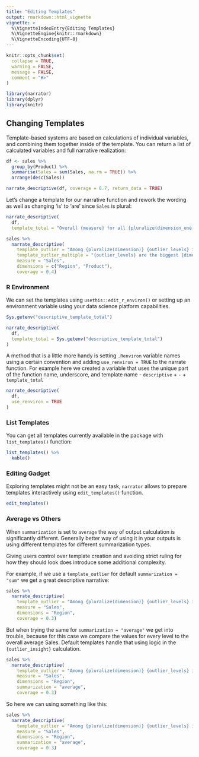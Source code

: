 ```yaml
---
title: "Editing Templates"
output: rmarkdown::html_vignette
vignette: >
  %\VignetteIndexEntry{Editing Templates}
  %\VignetteEngine{knitr::rmarkdown}
  %\VignetteEncoding{UTF-8}
---
```


```r
knitr::opts_chunk$set(
  collapse = TRUE,
  warning = FALSE,
  message = FALSE,
  comment = "#>"
)
```

```r
library(narrator)
library(dplyr)
library(knitr)
```

## Changing Templates

Template-based systems are based on calculations of individual variables, and combining them together inside of the template. You can return a list of calculated variables and full narrative realization: 
```r
df <- sales %>%
  group_by(Product) %>%
  summarise(Sales = sum(Sales, na.rm = TRUE)) %>%
  arrange(desc(Sales))

narrate_descriptive(df, coverage = 0.7, return_data = TRUE)
```

Let's change a template for our narrative function and rework the wording as well as changing 'is' to 'are' since `Sales` is plural:
```r
narrate_descriptive(
  df,
  template_total = "Overall {measure} for all {pluralize(dimension_one)} are equal to {total}. ")
```

```r
sales %>%
  narrate_descriptive(
    template_outlier = "Among {pluralize(dimension)} {outlier_levels} is an outlier, with {measure} of {outlier_values}, making it {outlier_values_p} of total.",
    template_outlier_multiple = "{outlier_levels} are the biggest {dimension} by {measure} with {outlier_values} or {outlier_values_p} share of total {measure} respectively.",
    measure = "Sales",
    dimensions = c("Region", "Product"),
    coverage = 0.4)
```

### R Environment

We can set the templates using `usethis::edit_r_environ()` or setting up an environment variable using your data science platform capabilities.

```r
Sys.getenv("descriptive_template_total")

narrate_descriptive(
  df,
  template_total = Sys.getenv("descriptive_template_total")
)
```

A method that is a little more handy is setting `.Renviron` variable names using a certain convention and adding `use_renviron = TRUE` to the narrate function. For example here we created a variable that uses the unique part of the function name, underscore, and template name - `descriptive` + `-` + `template_total`
```r
narrate_descriptive(
  df, 
  use_renviron = TRUE
)
```

### List Templates

You can get all templates currently available in the package with `list_templates()` function:
```r
list_templates() %>%
  kable()
```

### Editing Gadget

Exploring templates might not be an easy task, `narrator` allows to prepare templates interactively using `edit_templates()` function.

```r
edit_templates()
```

### Average vs Others

When `summarization` is set to `average` the way of output calculation is significantly different. Generally better way of using it in your outputs is using different templates for different summarization types.

Giving users control over template creation and avoiding strict ruling for how they should look does introduce some additional complexity. 

For example, if we use a `template_outlier` for default `summarization = "sum"` we get a great descriptive narrative:
```r
sales %>%
  narrate_descriptive(
    template_outlier = "Among {pluralize(dimension)} {outlier_levels} is an outlier, with {measure} of {outlier_values}, making it {outlier_values_p} of total.",
    measure = "Sales",
    dimensions = "Region",
    coverage = 0.3)
```

But when trying the same for `summarization = "average"` we get into trouble, because for this case we compare the values for every level to the overall average Sales. Default templates handle that using logic in the `{outlier_insight}` calculation.

```r
sales %>%
  narrate_descriptive(
    template_outlier = "Among {pluralize(dimension)} {outlier_levels} is an outlier, with {measure} of {outlier_values}, making it {outlier_values_p} of total.",
    measure = "Sales",
    dimensions = "Region",
    summarization = "average",
    coverage = 0.3)
```


So here we can using something like this:

```r
sales %>%
  narrate_descriptive(
    template_outlier = "Among {pluralize(dimension)} {outlier_levels} is an outlier, with average {measure} of {outlier_values}, {outlier_values_p} lower than average {measure} across all records.",
    measure = "Sales",
    dimensions = "Region",
    summarization = "average",
    coverage = 0.3)
```
